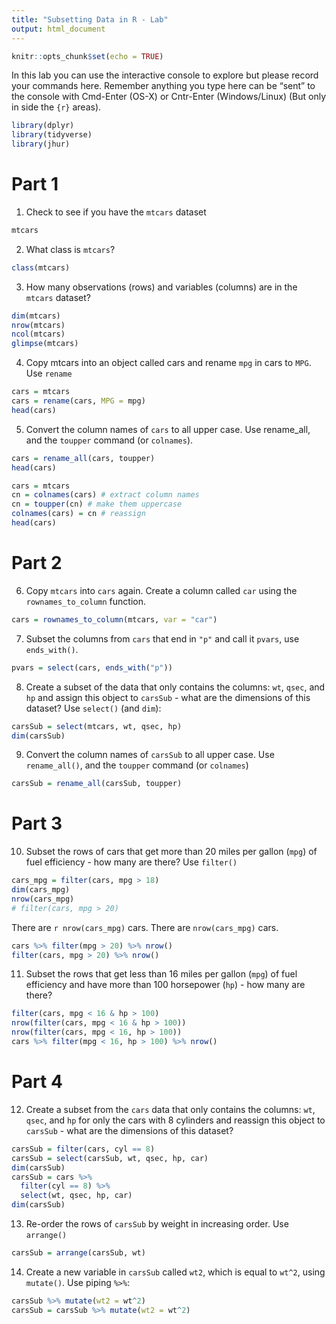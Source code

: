```yaml
---
title: "Subsetting Data in R - Lab"
output: html_document
---
```


```r
knitr::opts_chunk$set(echo = TRUE)
```

In this lab you can use the interactive console to explore but please record your commands here.  Remember anything you type here can be "sent" to the console with Cmd-Enter (OS-X) or Cntr-Enter (Windows/Linux) (But only in side the ```{r}``` areas).

```r
library(dplyr)
library(tidyverse)
library(jhur)
```

# Part 1

1. Check to see if you have the `mtcars` dataset 
```r
mtcars
```


2. What class is `mtcars`?
```r
class(mtcars)
```

3. How many observations (rows) and variables (columns) are in the `mtcars` dataset?

```r
dim(mtcars)
nrow(mtcars)
ncol(mtcars)
glimpse(mtcars)
```

4. Copy mtcars into an object called cars and rename `mpg` in cars to `MPG`. Use `rename`

```r
cars = mtcars
cars = rename(cars, MPG = mpg)
head(cars)
```

5. Convert the column names of `cars` to all upper case. Use rename_all, and the `toupper` command (or `colnames`).

```r
cars = rename_all(cars, toupper)
head(cars)
```

```r
cars = mtcars
cn = colnames(cars) # extract column names
cn = toupper(cn) # make them uppercase
colnames(cars) = cn # reassign
head(cars)
```


# Part 2


6. Copy `mtcars` into `cars` again.  Create a column called `car` using the `rownames_to_column` function. 
```r
cars = rownames_to_column(mtcars, var = "car")
```

7. Subset the columns from `cars` that end in `"p"` and call it `pvars`, use `ends_with()`.

```r
pvars = select(cars, ends_with("p"))
```

8. Create a subset of the data that only contains the columns: `wt`, `qsec`, and `hp` and assign this object to `carsSub` - what are the dimensions of this dataset? Use `select()` (and `dim`):

```r
carsSub = select(mtcars, wt, qsec, hp)
dim(carsSub)
```

9. Convert the column names of `carsSub` to all upper case.  Use `rename_all()`, and the `toupper` command (or `colnames`)

```r
carsSub = rename_all(carsSub, toupper)
```



# Part 3

10. Subset the rows of cars that get more than 20 miles per gallon (`mpg`) of fuel efficiency - how many are there? Use `filter()`

```r
cars_mpg = filter(cars, mpg > 18)
dim(cars_mpg)
nrow(cars_mpg)
# filter(cars, mpg > 20)
```

There are `r nrow(cars_mpg)` cars. 
There are `nrow(cars_mpg)` cars. 


```r
cars %>% filter(mpg > 20) %>% nrow()
filter(cars, mpg > 20) %>% nrow()

```

11. Subset the rows that get less than 16 miles per gallon (`mpg`) of fuel efficiency and have more than 100 horsepower (`hp`) - how many are there?
```r
filter(cars, mpg < 16 & hp > 100)
nrow(filter(cars, mpg < 16 & hp > 100))
nrow(filter(cars, mpg < 16, hp > 100))
cars %>% filter(mpg < 16, hp > 100) %>% nrow()
```


# Part 4

12. Create a subset from the `cars` data that only contains the columns:
	`wt`, `qsec`, and `hp` for only the cars with 8 cylinders
	and reassign this object to `carsSub` - what are the dimensions of this dataset?

```r
carsSub = filter(cars, cyl == 8) 
carsSub = select(carsSub, wt, qsec, hp, car)
dim(carsSub)
carsSub = cars %>% 
  filter(cyl == 8) %>% 
  select(wt, qsec, hp, car)
dim(carsSub)
```


13. Re-order the rows of `carsSub` by weight in increasing order. Use `arrange()`

```r
carsSub = arrange(carsSub, wt)
```


14. Create a new variable in `carsSub` called `wt2`, which  is equal to `wt^2`, using `mutate()`.  Use piping `%>%`:

```r
carsSub %>% mutate(wt2 = wt^2)
carsSub = carsSub %>% mutate(wt2 = wt^2)
```
